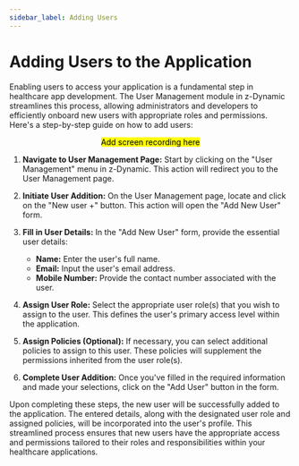 ```yaml
---
sidebar_label: Adding Users
---
```


# Adding Users to the Application

Enabling users to access your application is a fundamental step in healthcare app development. The User Management module in z-Dynamic streamlines this process, allowing administrators and developers to efficiently onboard new users with appropriate roles and permissions. Here's a step-by-step guide on how to add users:

<center> <mark> Add screen recording here </mark> </center>

1. **Navigate to User Management Page:**
   Start by clicking on the "User Management" menu in z-Dynamic. This action will redirect you to the User Management page.

2. **Initiate User Addition:**
   On the User Management page, locate and click on the "New user +" button. This action will open the "Add New User" form.

3. **Fill in User Details:**
   In the "Add New User" form, provide the essential user details:
   - **Name:** Enter the user's full name.
   - **Email:** Input the user's email address.
   - **Mobile Number:** Provide the contact number associated with the user.

4. **Assign User Role:**
   Select the appropriate user role(s) that you wish to assign to the user. This defines the user's primary access level within the application.

5. **Assign Policies (Optional):**
   If necessary, you can select additional policies to assign to this user. These policies will supplement the permissions inherited from the user role(s).

6. **Complete User Addition:**
   Once you've filled in the required information and made your selections, click on the "Add User" button in the form.

Upon completing these steps, the new user will be successfully added to the application. The entered details, along with the designated user role and assigned policies, will be incorporated into the user's profile. This streamlined process ensures that new users have the appropriate access and permissions tailored to their roles and responsibilities within your healthcare applications.